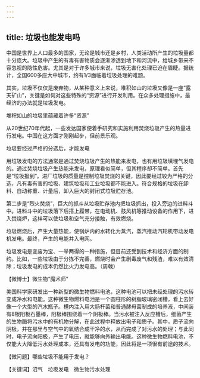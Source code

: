 ```yaml
---
---
---
```

title: 垃圾也能发电吗
---




中国是世界上人口最多的国家，无论是城市还是乡村，人类活动所产生的垃圾量都十分庞大。垃圾中产生的有毒有害物质会逐渐渗透到地下和河流中，给城乡带来不容忽视的隐性危害。尤其是对于许多城市来说，垃圾无害化处理已迫在眉睫。据统计，全国600多座大中城市，约有1/3面临着垃圾处理的难题。

其实，垃圾不仅仅是废弃物，从某种意义上来说，堆积如山的垃圾又像是一座“露天矿山”，关键是如何对这些特殊的“资源”进行开发利用。在众多处理措施中，最经济的办法就是垃圾发电。

堆积如山的垃圾里蕴藏着许多“资源”



从20世纪70年代起，一些发达国家便着手研究和实施利用焚烧垃圾产生的热量进行发电。中国在这方面才刚刚起步，但前景乐观。

垃圾要经过严格的分选后，才能发电



用垃圾发电的方法通常是通过焚烧垃圾产生的热能来发电，也有用垃圾填埋气发电的。通过焚烧垃圾产生热能来发电，原理看似简单，但其程序却不简单。首先是“垃圾报到”。进厂垃圾的质量是控制垃圾焚烧的关键，因此要经过较为严格的分选，凡有毒有害的垃圾、建筑垃圾和工业垃圾都不能进入。符合规格的垃圾在卸料、自动称重、计量后，卸入巨大的封闭式垃圾贮存池。

第二步是“烈火焚烧”，巨大的抓斗从垃圾贮存池内把垃圾抓出，投入旁边的进料斗中。进料斗中的垃圾落下后搭上履带，在电动机、鼓风机等推动设备的作用下，进入焚烧炉，这样可以使垃圾和空气充分接触，有效燃烧。

垃圾燃烧后，产生大量热能，使锅炉内的水转化为蒸汽，蒸汽推动汽轮机带动发电机发电。最终，产生的电能并入电网。

垃圾发电是变废为宝、一举两得的一种措施，但目前还受到技术和经济方面的制约。比如，一些垃圾由于分拣不完善，燃烧时会产生剧毒废气和残渣，难以有效清除；垃圾发电的成本仍然比火力发电高。（周戟）





【微博士】微生物“魔术师”

美国科学家研发出一种新型的微生物燃料电池，这种电池可以把未经处理的污水转变成净水和电能。这种微生物燃料电池是一个圆柱形的树脂玻璃密闭槽，看上去好像一个大型的汽水瓶子。槽内注入用大肠杆菌和普通酵母菌制成的培养液，中间装有8根阳极石墨棒，阳极棒围绕着一个阴极棒。当污水被注入反应槽后，细菌产生的生物酶将污水中的有机物分解，在此过程中释放出电子和质子。其中，质子流向阴极，并在那里与空气中的氧结合成干净的水，从而完成了对污水的处理；与此同时，电子流向阳极，产生了电压，就能够向外输出电能。这种微生物燃料电池，不仅能大大降低污水处理成本，还具有发电的功能，因此将是一项很有前途的技术。

【微问题】哪些垃圾不能用于发电？

【关键词】沼气　垃圾发电　微生物污水处理